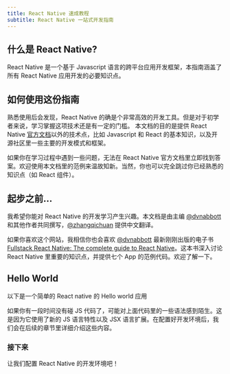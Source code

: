 ```yaml
---
title: React Native 速成教程
subtitle: React Native 一站式开发指南
---
```



## 什么是 React Native?

React Native 是一个基于 Javascript 语言的跨平台应用开发框架，本指南涵盖了所有 React Native 应用开发的必要知识点。

## 如何使用这份指南

熟悉使用后会发现，React Native 的确是个非常高效的开发工具。但是对于初学者来说，学习掌握这项技术还是有一定的门槛。 本文档的目的是提供 React Native [官方文档](https://reactnative.dev/docs/getting-started.html)以外的技术点，比如 Javascript 和 React 的基本知识，以及开源社区里一些主要的开发模式和框架。

如果你在学习过程中遇到一些问题，无法在 React Native 官方文档里立即找到答案。欢迎使用本文档里的范例来温故知新。当然，你也可以完全跳过你已经熟悉的知识点（如 React 组件）。

## 起步之前...

我希望你能对 React Native 的开发学习产生兴趣。本文档是由主编 [@dvnabbott](https://twitter.com/dvnabbott) 和其他作者共同撰写，[@zhangqichuan](https://twitter.com/zhangqichuan) 提供中文翻译。

如果你喜欢这个网站，我相信你也会喜欢 [@dvnabbott](https://twitter.com/dvnabbott) 最新刚刚出版的电子书 [Fullstack React Native: The complete guide to React Native](https://gumroad.com/a/567063667)。这本书深入讨论 React Native 里重要的知识点，并提供七个 App 的范例代码。欢迎了解一下。

## Hello World

以下是一个简单的 React native 的 Hello world 应用

<Example code={example} />

如果你有一段时间没有碰 JS 代码了，可能对上面代码里的一些语法感到陌生。这是因为它使用了新的 JS 语言特性以及 JSX 语言扩展。在配置好开发环境后，我们会在后续的章节里详细介绍这些内容。

### 接下来

让我们配置 React Native 的开发环境吧！
